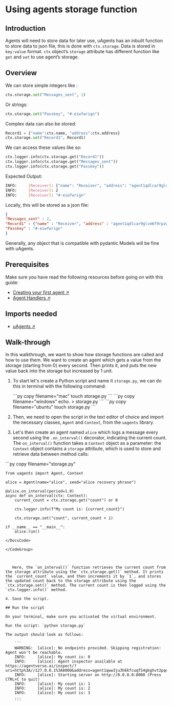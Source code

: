 
# Using agents storage function

## Introduction

Agents will need to store data for later use, uAgents has an inbuilt function to store data to json file, this is done with `ctx.storage`. Data is stored in `key:value` format. `ctx` object’s `storage` attribute has different function like `get` and `set` to use agent’s storage.

## Overview

We can store simple integers like :

```python
ctx.storage.set("Messages_sent", 1)
```

Or strings:

```python
ctx.storage.set("Passkey", "#-eiwfwrign")
```

Complex data can also be stored:

```python
Record1 = {"name":ctx.name, "address":ctx.address}
ctx.storage.set("Record1", Record1)
```

We can access these values like so:

```python
ctx.logger.info(ctx.storage.get("Record1"))
ctx.logger.info(ctx.storage.get("Messages_sent"))
ctx.logger.info(ctx.storage.get("Passkey"))
```

Expected Output:

```bash
INFO:     [Receiver]: {"name": "Receiver", "address": "agent1qdlcar9glcm6f9rpzway3xqaw4clfltxdhtwflxrjz3ahy98ep5dx7xy6x7"}
INFO:     [Receiver]: 2
INFO:     [Receiver]: "#-eiwfwrign"
```

Locally, this will be stored as a json file:

```json
{
"Messages_sent" : 2,
"Record1" : {"name" : "Receiver", "address" : "agent1qdlcar9glcm6f9rpzway3xqaw4clfltxdhtwflxrjz3ahy98ep5dx7xy6x7"},
"Passkey" : "#-eiwfwrign"
}
```

Generally, any object that is compatible with pydantic Models will be fine with uAgents.

## Prerequisites

Make sure you have read the following resources before going on with this guide:

   - [Creating your first agent ↗️](/guides/agents/getting-started/create-a-uagent)
   - [Agent Handlers ↗️](/guides/agents/intermediate/handlers)

## Imports needed

   - [uAgents ↗️](https://pypi.org/project/uagents/)

## Walk-through

In this walkthrough, we want to show how storage functions are called and how to use them. We want to create an agent which gets a value from the storage (starting from 0) every second. Then prints it, and puts the new value back into the storage but increased by 1 unit.

1. To start let's create a Python script and name it `storage.py`, we can do this in terminal with the following command:

   <CodeGroup hasCopy isOSFile>
   <DocsCode mac={true}>
      ```py copy filename="mac"
      touch storage.py
      ```
   </DocsCode>

   <DocsCode windows={true}>
       ```py copy filename="windows"
       echo. > storage.py
       ```
   </DocsCode>

   <DocsCode ubuntu={true}>
       ```py copy filename="ubuntu"
       touch storage.py
       ```
   </DocsCode>
   </CodeGroup>

2. Then, we need to open the script in the text editor of choice and import the necessary classes, `Agent` and `Context`, from the `uagents` library.

3. Let's then create an agent named `alice` which logs a message every second using the `.on_interval()` decorator, indicating the current count. The `on_interval()` function takes a `Context` object as a parameter: the `Context` object contains a `storage` attribute, which is used to store and retrieve data between method calls:

<GithubCodeSegment digest="a20a1b5aa1aa22ff7fc48061558b3568">
    <CodeSegment
        path="https://github.com/fetchai/uAgent-Examples/blob/main/5-documentation/guides/agents/intermediate/storage-function/storage.py"
        lineStart={1}
        lineEnd={14}
        hosted={true}
    />
</GithubCodeSegment>
<CodeGroup dynamic hasCopy isLocalHostedFile digest='a20a1b5aa1aa22ff7fc48061558b3568'>

<DocsCode local={true}>
	```py copy filename="storage.py"

	from uagents import Agent, Context
	
	alice = Agent(name="alice", seed="alice recovery phrase")
	
	@alice.on_interval(period=1.0)
	async def on_interval(ctx: Context):
	    current_count = ctx.storage.get("count") or 0
	
	    ctx.logger.info(f"My count is: {current_count}")
	
	    ctx.storage.set("count", current_count + 1)
	
	if __name__ == "__main__":
	    alice.run()

```
</DocsCode>

</CodeGroup>



   Here, the `on_interval()` function retrieves the current count from the storage attribute using the `ctx.storage.get()` method. It prints the `current_count` value, and then increments it by `1`, and stores the updated count back to the storage attribute using the `ctx.storage.set()` method. The current count is then logged using the `ctx.logger.info()` method.

4. Save the script.

## Run the script

On your terminal, make sure you activated the virtual environment.

Run the script: `python storage.py`

The output should look as follows:

    ```
    WARNING:  [alice]: No endpoints provided. Skipping registration: Agent won't be reachable.
    INFO:     [alice]: My count is: 0
    INFO:     [alice]: Agent inspector available at https://agentverse.ai/inspect/?uri=http%3A//127.0.0.1%3A8000&address=agent1qww3ju3h6kfcuqf54gkghvt2pqe8qp97a7nzm2vp8plfxflc0epzcjsv79t
    INFO:     [alice]: Starting server on http://0.0.0.0:8000 (Press CTRL+C to quit)
    INFO:     [alice]: My count is: 1
    INFO:     [alice]: My count is: 2
    INFO:     [alice]: My count is: 3
    ...
    ```

